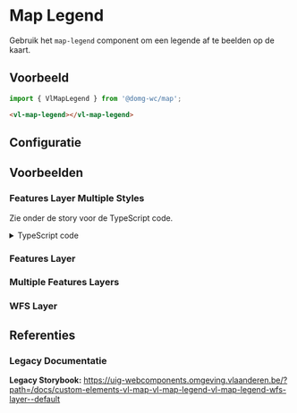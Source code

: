 
# Map Legend

Gebruik het `map-legend` component om een legende af te beelden op de kaart.

## Voorbeeld

```js
import { VlMapLegend } from '@domg-wc/map';
```

```html
<vl-map-legend></vl-map-legend>
```

## Configuratie

<ArgsTable story={PRIMARY_STORY} />

## Voorbeelden

### Features Layer Multiple Styles

Zie onder de story voor de TypeScript code.

<DocsStory id="map-legend--map-legend-features-layer-multiple-styles" />

<details>
    <summary>TypeScript code</summary>
    <Source code={mapLegendUtils} language="ts" dark={true} />
</details>

### Features Layer

<DocsStory id="map-legend--map-legend-features-layer" />

### Multiple Features Layers

<DocsStory id="map-legend--map-legend-multiple-features-layers" />

### WFS Layer

<DocsStory id="map-legend--map-legend-wfs-layer" />

## Referenties

### Legacy Documentatie

**Legacy Storybook:** https://uig-webcomponents.omgeving.vlaanderen.be/?path=/docs/custom-elements-vl-map-vl-map-legend-vl-map-legend-wfs-layer--default
